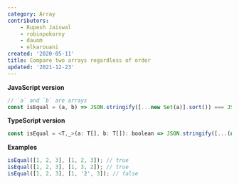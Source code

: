 ```yaml
---
category: Array
contributors:
    - Rupesh Jaiswal
    - robinpokorny
    - dauom
    - elkarouani
created: '2020-05-11'
title: Compare two arrays regardless of order
updated: '2021-12-23'
---
```


**JavaScript version**

```js
// `a` and `b` are arrays
const isEqual = (a, b) => JSON.stringify([...new Set(a)].sort()) === JSON.stringify([...new Set(b)].sort());
```

**TypeScript version**

```js
const isEqual = <T,_>(a: T[], b: T[]): boolean => JSON.stringify([...(new Set(a))].sort()) === JSON.stringify([...(new Set(b))].sort());
```

**Examples**

```js
isEqual([1, 2, 3], [1, 2, 3]); // true
isEqual([1, 2, 3], [1, 3, 2]); // true
isEqual([1, 2, 3], [1, '2', 3]); // false
```
